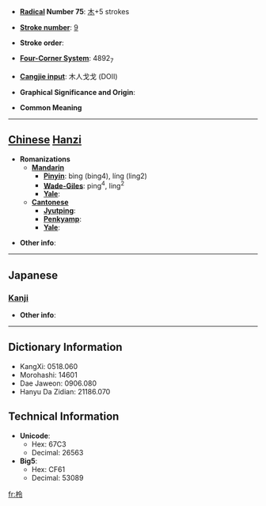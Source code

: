 * '''[[Wiktionary:Chinese radical index| Radical]] Number 75''': [[Wiktionary:Chinese radical index 木|木]]+5 strokes

* '''[[Wiktionary:Chinese total strokes index|Stroke number]]''': [[Wiktionary:Chinese total strokes index 9|9]]

* '''Stroke order''': 

* '''[[Wiktionary:Chinese four corner index|Four-Corner System]]''': 4892<sub>7</sub>

* '''[[Wiktionary:Chinese Cangjie index|Cangjie input]]''': 木人戈戈 (DOII)

* '''Graphical Significance and Origin''': 

* '''Common Meaning'''

----

== [[Chinese]] [[Hanzi]] ==

* '''Romanizations'''
** '''[[Mandarin]]'''
*** '''[[Pinyin]]''': bìng (bing4), líng (ling2)
*** '''[[Wade-Giles]]''': ping<sup>4</sup>, ling<sup>2</sup>
*** '''[[Yale]]''': 
** '''[[Cantonese]]'''
*** '''[[Jyutping]]''':
*** '''[[Penkyamp]]''': 
*** '''[[Yale]]''': 

* '''Other info''': 

----

==Japanese==
===[[Kanji]]===
{{kanji|on readings=[[れい]] (rei), [[りょう]] (ryō)
|kun readings=
}}

* '''Other info''':  

----

== Dictionary Information ==

* KangXi: 0518.060
* Morohashi: 14601
* Dae Jaweon: 0906.080
* Hanyu Da Zidian: 21186.070

== Technical Information ==

* '''Unicode''':
** Hex: 67C3
** Decimal: 26563
* '''Big5''':
** Hex: CF61
** Decimal: 53089

[[fr:柃]]